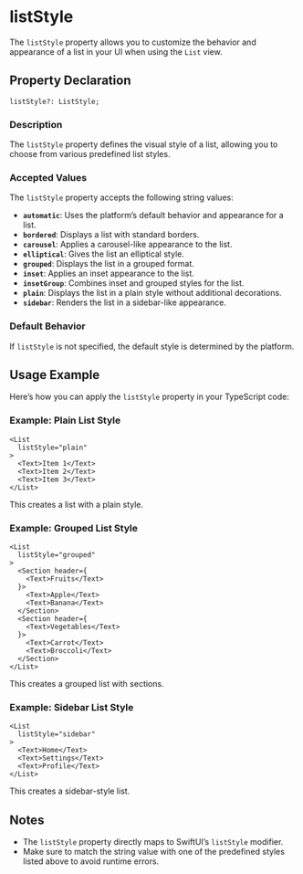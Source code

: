 # listStyle 


The `listStyle` property allows you to customize the behavior and appearance of a list in your UI when using the `List` view.

## Property Declaration

```tsx
listStyle?: ListStyle;
```

### Description
The `listStyle` property defines the visual style of a list, allowing you to choose from various predefined list styles.

### Accepted Values
The `listStyle` property accepts the following string values:

- **`automatic`**: Uses the platform’s default behavior and appearance for a list.
- **`bordered`**: Displays a list with standard borders.
- **`carousel`**: Applies a carousel-like appearance to the list.
- **`elliptical`**: Gives the list an elliptical style.
- **`grouped`**: Displays the list in a grouped format.
- **`inset`**: Applies an inset appearance to the list.
- **`insetGroup`**: Combines inset and grouped styles for the list.
- **`plain`**: Displays the list in a plain style without additional decorations.
- **`sidebar`**: Renders the list in a sidebar-like appearance.

### Default Behavior
If `listStyle` is not specified, the default style is determined by the platform.

## Usage Example

Here’s how you can apply the `listStyle` property in your TypeScript code:

### Example: Plain List Style

```tsx
<List
  listStyle="plain"
>
  <Text>Item 1</Text>
  <Text>Item 2</Text>
  <Text>Item 3</Text>
</List>
```

This creates a list with a plain style.

### Example: Grouped List Style

```tsx
<List
  listStyle="grouped"
>
  <Section header={
    <Text>Fruits</Text>
  }>
    <Text>Apple</Text>
    <Text>Banana</Text>
  </Section>
  <Section header={
    <Text>Vegetables</Text>
  }>
    <Text>Carrot</Text>
    <Text>Broccoli</Text>
  </Section>
</List>
```

This creates a grouped list with sections.

### Example: Sidebar List Style

```tsx
<List
  listStyle="sidebar"
>
  <Text>Home</Text>
  <Text>Settings</Text>
  <Text>Profile</Text>
</List>
```

This creates a sidebar-style list.

## Notes
- The `listStyle` property directly maps to SwiftUI’s `listStyle` modifier.
- Make sure to match the string value with one of the predefined styles listed above to avoid runtime errors. 
